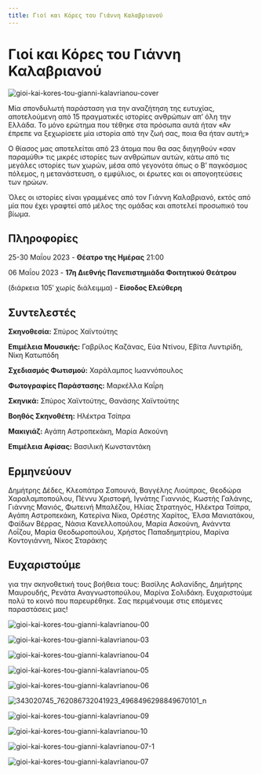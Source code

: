 ```yaml
---
title: Γιοί και Κόρες του Γιάννη Καλαβριανού
---
```


# Γιοί και Κόρες του Γιάννη Καλαβριανού

![gioi-kai-kores-tou-gianni-kalavrianou-cover](https://github.com/theatrikiopa/theatrikiopa.eu/assets/16403754/cc46964d-45c0-4293-b3b6-09d766356ae6)

Μία σπονδυλωτή παράσταση για την αναζήτηση της ευτυχίας, αποτελούμενη από 15 πραγματικές ιστορίες ανθρώπων απ’ όλη την Ελλάδα. Το μόνο ερώτημα που τέθηκε στα πρόσωπα αυτά ήταν «Αν έπρεπε να ξεχωρίσετε μία ιστορία από την ζωή σας, ποια θα ήταν αυτή;»

Ο θίασος μας αποτελείται από 23 άτομα που θα σας διηγηθούν «σαν παραμύθι» τις μικρές ιστορίες των ανθρώπων αυτών, κάτω από τις μεγάλες ιστορίες των χωρών, μέσα από γεγονότα όπως ο Β’ παγκόσμιος πόλεμος, η μετανάστευση, ο εμφύλιος, οι έρωτες και οι απογοητεύσεις των ηρώων.

Όλες οι ιστορίες είναι γραμμένες από τον Γιάννη Καλαβριανό, εκτός από μία που έχει γραφτεί από μέλος της ομάδας και αποτελεί προσωπικό του βίωμα.

## Πληροφορίες
25-30 Μαΐου 2023 - **Θέατρο της Ημέρας** 21:00

06 Μαΐου 2023 - **17η Διεθνής Πανεπιστημιάδα Φοιτητικού Θεάτρου**

(διάρκεια 105′ χωρίς διάλειμμα) - **Είσοδος Ελεύθερη**

## Συντελεστές
**Σκηνοθεσία:** Σπύρος Χαϊντούτης

**Επιμέλεια Μουσικής:** Γαβρίλος Καζάνας, Εύα Ντίνου, Εβίτα Λυντιρίδη, Νίκη Κατωπόδη

**Σχεδιασμός Φωτισμού:** Χαράλαμπος Ιωαννόπουλος

**Φωτογραφίες Παράστασης:** Μαρκέλλα Καΐρη

**Σκηνικά:** Σπύρος Χαϊντούτης, Θανάσης Χαϊντούτης

**Βοηθός Σκηνοθέτη:** Ηλέκτρα Τσίπρα

**Μακιγιάζ:** Αγάπη Αστροπεκάκη, Μαρία Ασκούνη

**Επιμέλεια Αφίσας:** Βασιλική Κωνσταντάκη

## Ερμηνεύουν
Δημήτρης Δέδες, Κλεοπάτρα Σαπουνά, Βαγγέλης Λιούπρας, Θεοδώρα Χαραλαμποπούλου, Πέννυ Χριστοφή, Ιγνάτης Γιαννιός, Κωστής Γαλάνης, Γιάννης Μανιός, Φωτεινή Μπαλέζου, Ηλίας Στρατηγός, Ηλέκτρα Τσίπρα, Αγάπη Αστροπεκάκη, Κατερίνα Νίκα, Ορέστης Χαρίτος, Έλσα Μανιατάκου, Φαίδων Βέρρας, Νάσια Κανελλοπούλου, Μαρία Ασκούνη, Ανάνντα Λοΐζου, Μαρία Θεοδωροπούλου, Χρήστος Παπαδημητρίου, Μαρίνα Κοντογιάννη, Νίκος Σταράκης

## Ευχαριστούμε
για την σκηνοθετική τους βοήθεια τους: Βασίλης Ασλανίδης, Δημήτρης Μαυρουδής, Ρενάτα Αναγνωστοπούλου, Μαρίνα Σολιδάκη. Ευχαριστούμε πολύ το κοινό που παρευρέθηκε. Σας περιμένουμε στις επόμενες παραστάσεις μας!

<ResponsiveYouTube videoId="Ay0fnoMT1oQ"/>

![gioi-kai-kores-tou-gianni-kalavrianou-00](/img/gioi-kai-kores-tou-gianni-kalavrianou/00.jpg)

![gioi-kai-kores-tou-gianni-kalavrianou-03](https://github.com/theatrikiopa/theatrikiopa.eu/assets/16403754/4a505138-9119-43e9-b6be-14f424e8d09a)

![gioi-kai-kores-tou-gianni-kalavrianou-04](https://github.com/theatrikiopa/theatrikiopa.eu/assets/16403754/273bb101-a363-4e6a-9288-e59ad333bfd6)

![gioi-kai-kores-tou-gianni-kalavrianou-05](https://github.com/theatrikiopa/theatrikiopa.eu/assets/16403754/870024fe-13c6-4f8b-9ffb-88804bee7645)

![gioi-kai-kores-tou-gianni-kalavrianou-06](https://github.com/theatrikiopa/theatrikiopa.eu/assets/16403754/7bc10630-e4bb-4f92-8726-383fff01a91a)

![343020745_762086732041923_4968496298849670101_n](https://github.com/theatrikiopa/theatrikiopa.eu/assets/16403754/354bb518-b43e-4c0a-aea0-9a0d5879d37f)

![gioi-kai-kores-tou-gianni-kalavrianou-09](https://github.com/theatrikiopa/theatrikiopa.eu/assets/16403754/5e119581-b2de-4141-9b83-3ef272342405)

![gioi-kai-kores-tou-gianni-kalavrianou-10](https://github.com/theatrikiopa/theatrikiopa.eu/assets/16403754/b7fb9513-dbce-419c-aa12-1fe28f5123ba)

![gioi-kai-kores-tou-gianni-kalavrianou-07-1](https://github.com/theatrikiopa/theatrikiopa.eu/assets/16403754/a01ee188-d248-41fe-ba7e-6a01bb0c996e)

![gioi-kai-kores-tou-gianni-kalavrianou-07](https://github.com/theatrikiopa/theatrikiopa.eu/assets/16403754/e249035a-cd2b-407e-9e14-76c2ffc1889f)
